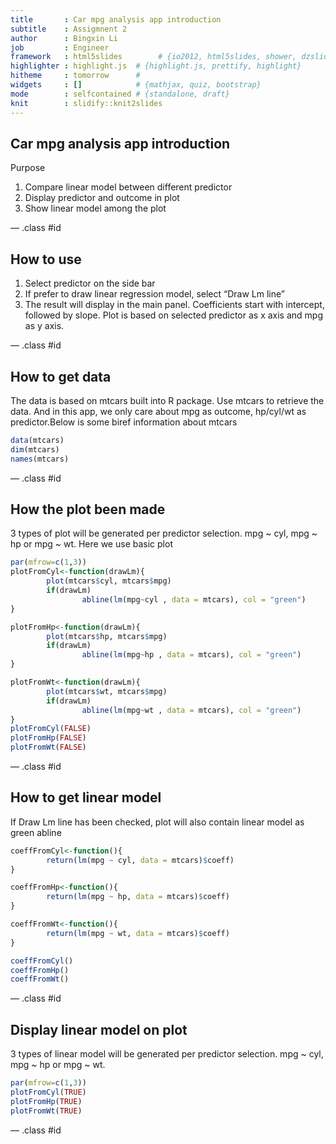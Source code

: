```yaml
---
title       : Car mpg analysis app introduction
subtitle    : Assigmnent 2
author      : Bingxin Li
job         : Engineer
framework   : html5slides        # {io2012, html5slides, shower, dzslides, ...}
highlighter : highlight.js  # {highlight.js, prettify, highlight}
hitheme     : tomorrow      # 
widgets     : []            # {mathjax, quiz, bootstrap}
mode        : selfcontained # {standalone, draft}
knit        : slidify::knit2slides
---
```


## Car mpg analysis app introduction

Purpose

1. Compare linear model between different predictor
2. Display predictor and outcome in plot
3. Show linear model among the plot

--- .class #id 

## How to use
1. Select predictor on the side bar
2. If prefer to draw linear regression model, select "Draw Lm line"
3. The result will display in the main panel. Coefficients start with intercept, followed by slope. Plot is based on selected predictor as x axis and mpg as y axis.

--- .class #id 

## How to get data
The data is based on mtcars built into R package. Use mtcars to retrieve the data. And in this app, we only care about mpg as outcome, hp/cyl/wt as predictor.Below is some biref information about mtcars

```r
data(mtcars)
dim(mtcars)
names(mtcars)
```

--- .class #id 

## How the plot been made
3 types of plot will be generated per predictor selection. mpg ~ cyl, mpg ~ hp or mpg ~ wt. Here we use basic plot

```r
par(mfrow=c(1,3))
plotFromCyl<-function(drawLm){
        plot(mtcars$cyl, mtcars$mpg)
        if(drawLm)
                abline(lm(mpg~cyl , data = mtcars), col = "green")
}

plotFromHp<-function(drawLm){
        plot(mtcars$hp, mtcars$mpg)
        if(drawLm)
                abline(lm(mpg~hp , data = mtcars), col = "green")
}

plotFromWt<-function(drawLm){
        plot(mtcars$wt, mtcars$mpg)
        if(drawLm)
                abline(lm(mpg~wt , data = mtcars), col = "green")
}
plotFromCyl(FALSE)
plotFromHp(FALSE)
plotFromWt(FALSE)

```

--- .class #id 

## How to get linear model
If Draw Lm line has been checked, plot will also contain linear model as green abline

```r
coeffFromCyl<-function(){
        return(lm(mpg ~ cyl, data = mtcars)$coeff)
}

coeffFromHp<-function(){
        return(lm(mpg ~ hp, data = mtcars)$coeff)
}

coeffFromWt<-function(){
        return(lm(mpg ~ wt, data = mtcars)$coeff)
}

coeffFromCyl()
coeffFromHp()
coeffFromWt()
```

--- .class #id 

## Display linear model on plot
3 types of linear model will be generated per predictor selection. mpg ~ cyl, mpg ~ hp or mpg ~ wt. 

```r
par(mfrow=c(1,3))
plotFromCyl(TRUE)
plotFromHp(TRUE)
plotFromWt(TRUE)
```

--- .class #id 
